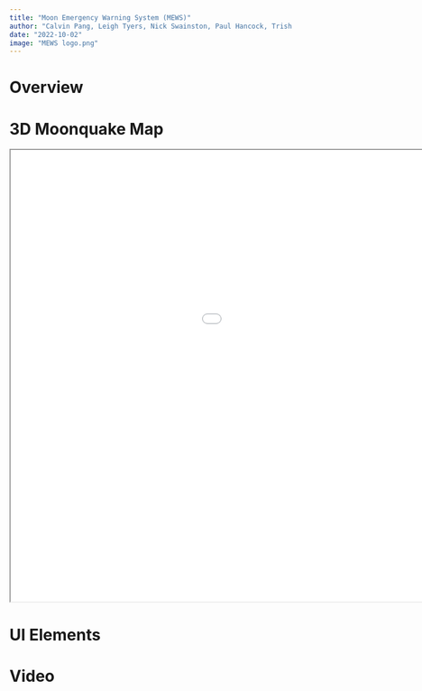 ```yaml
---
title: "Moon Emergency Warning System (MEWS)"
author: "Calvin Pang, Leigh Tyers, Nick Swainston, Paul Hancock, Trish Radotic, Theodora Hancock"
date: "2022-10-02"
image: "MEWS logo.png"
---
```


# Overview

# 3D Moonquake Map
::: {#Moonquake_Map}
<iframe width="1280" height="800"
src="MoonquakeMap.html"></iframe>
:::

# UI Elements

# Video